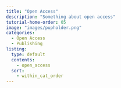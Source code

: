 ```yaml
---
title: "Open Access"
description: "Something about open access"
tutorial-home-order: 05
image: "images/pupholder.png"
categories:
  - Open Access
  - Publishing
listing:
  type: default
  contents:
    - open_access
  sort:
    - within_cat_order
---
```


